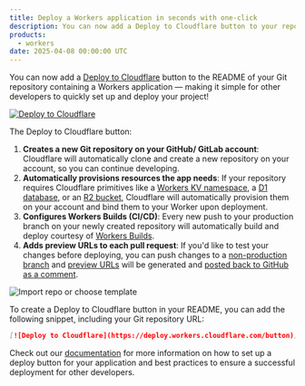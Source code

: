 ```yaml
---
title: Deploy a Workers application in seconds with one-click
description: You can now add a Deploy to Cloudflare button to your repository's README to help other developers set up and deploy your project. 
products:
  - workers
date: 2025-04-08 00:00:00 UTC
---
```

You can now add a [Deploy to Cloudflare](/workers/platform/deploy-buttons/) button to the README of your Git repository containing a Workers application — making it simple for other developers to quickly set up and deploy your project! 

[![Deploy to Cloudflare](https://deploy.workers.cloudflare.com/button)](https://deploy.workers.cloudflare.com/?url=https://github.com/cloudflare/templates/tree/main/saas-admin-template)


The Deploy to Cloudflare button: 
1. **Creates a new Git repository on your GitHub/ GitLab account**: Cloudflare will automatically clone and create a new repository on your account, so you can continue developing. 
2. **Automatically provisions resources the app needs**: If your repository requires Cloudflare primitives like a [Workers KV namespace](/kv/), a [D1 database](/d1/), or an [R2 bucket](/r2/), Cloudflare will automatically provision them on your account and bind them to your Worker upon deployment. 
3. **Configures Workers Builds (CI/CD)**: Every new push to your production branch on your newly created repository will automatically build and deploy courtesy of [Workers Builds](/workers/ci-cd/builds/).
4. **Adds preview URLs to each pull request**: If you'd like to test your changes before deploying, you can push changes to a [non-production branch](/workers/ci-cd/builds/build-branches/#configure-non-production-branch-builds) and [preview URLs](/workers/configuration/previews/) will be generated and [posted back to GitHub as a comment](/workers/ci-cd/builds/git-integration/github-integration/#pull-request-comment).   

![Import repo or choose template](~/assets/images/workers/dtw-user-flow.png)


To create a Deploy to Cloudflare button in your README, you can add the following snippet, including your Git repository URL: 

```md
[![Deploy to Cloudflare](https://deploy.workers.cloudflare.com/button)](https://deploy.workers.cloudflare.com/?url=<YOUR_GIT_REPO_URL>)
```

Check out our [documentation](/workers/platform/deploy-buttons/) for more information on how to set up a deploy button for your application and best practices to ensure a successful deployment for other developers. 
